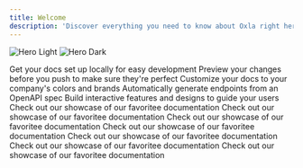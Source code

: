 ```yaml
---
title: Welcome
description: 'Discover everything you need to know about Oxla right here, right now!'
---
```


<img
  className="block dark:hidden"
  src="/assets/oxla-logo.png"
  alt="Hero Light"
/>
<img
  className="hidden dark:block"
  src="/assets/oxla-logo.png"
  alt="Hero Dark"
/>

<CardGroup cols={2}>
  <Card
    title="Edit Your Docs"
    icon="pen-to-square"
    href="https://mintlify.com/docs/quickstart"
  >
    Get your docs set up locally for easy development
  </Card>
  <Card
    title="Preview Changes"
    icon="image"
    href="https://mintlify.com/docs/development"
  >
    Preview your changes before you push to make sure they're perfect
  </Card>
  <Card
    title="Customize Style"
    icon="palette"
    href="https://mintlify.com/docs/settings/global"
  >
    Customize your docs to your company's colors and brands
  </Card>
  <Card
    title="Reference APIs"
    icon="code"
    href="https://mintlify.com/docs/api-playground/openapi"
  >
    Automatically generate endpoints from an OpenAPI spec
  </Card>
  <Card
    title="Add Components"
    icon="screwdriver-wrench"
    href="https://mintlify.com/docs/components/accordion"
  >
    Build interactive features and designs to guide your users
  </Card>
  <Card
    title="Get Inspiration"
    icon="stars"
    href="https://mintlify.com/customers"
  >
    Check out our showcase of our favoritee documentation
  </Card>
  <Card
    title="Get Inspiration"
    icon="stars"
    href="https://mintlify.com/customers"
  >
    Check out our showcase of our favoritee documentation
  </Card>
  <Card
    title="Get Inspiration"
    icon="stars"
    href="https://mintlify.com/customers"
  >
    Check out our showcase of our favoritee documentation
  </Card>
  <Card
    title="Get Inspiration"
    icon="stars"
    href="https://mintlify.com/customers"
  >
    Check out our showcase of our favoritee documentation
  </Card>
  <Card
    title="Get Inspiration"
    icon="stars"
    href="https://mintlify.com/customers"
  >
    Check out our showcase of our favoritee documentation
  </Card>
  <Card
    title="Get Inspiration"
    icon="stars"
    href="https://mintlify.com/customers"
  >
    Check out our showcase of our favoritee documentation
  </Card>
  <Card
    title="Get Inspiration"
    icon="stars"
    href="https://mintlify.com/customers"
  >
    Check out our showcase of our favoritee documentation
  </Card>
</CardGroup>
